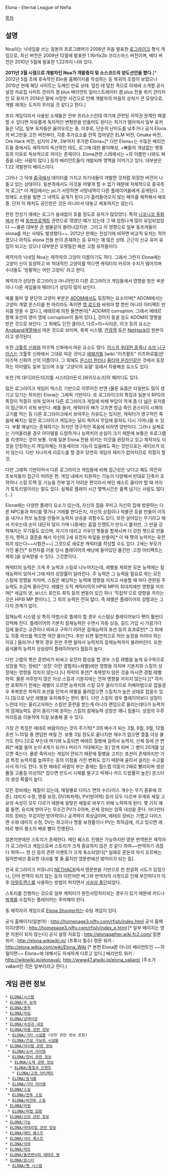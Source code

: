 Elona - Eternal League of Nefia

[[목차]]

== 설명 ==
Noa라는 닉네임을 쓰는 일본의 프로그래머가 2006년 처음 발표한 [[로그라이크]] 형식 게임으로, 최신 버전은 2009년 12월에 발표한 1.16rfix2b 크리스마스 버전이며, 베타 버전은 2010년 5월에 발표한 1.22까지 나와 있다.

'''2011년 3월 시점으로 개발자인 Noa가 개발중지 및 소스코드의 양도선언을 했다.'''[* 2012년 5월 초에 후속작인 Elin용 홈페이지를 작성하는 등 복귀의 조짐이 보였으나 2015년 현재 해당 사이트는 도메인 만료 상태. 엎친 데 덮친 격으로 아래에 소개할 공식 설정 자료집 사이트 관리자 겸 plus 배리언트 일러스트레이터 겸 plus 전용 위키 관리자인 모 유저가 2014년 말에 사망한 사건으로 인해 개발자의 마음의 상처가 큰 모양으로, 개발 재개는 도저히 무리일 것 같다고 한다.]

프리 게임이라서 사용된 소재들은 전부 프리소스인데 여기에 관련된 저작권 문제만 해결할 수 있다면 자유롭게 독자적인 변형판을 만들어도 된다는 허가가 떨어져서 일부 유저들은 낙담, 일부 유저들은 끓어오르는 중. 이후로, 단순히 난이도를 낮추거나 공식 Elona의 버그만을 고친 버전부터, 각종 추가요소를 잔뜩 집어넣은 ELM 버전, Omake 버전, Ore Hack 버전, 심지어 2부, 3부까지 추가한 Elona+[* 다만 Elona+는 수많은 배리언트들 중에서도 제작자의 독선적인 태도, 로그에 대한 몰이해성, +빠들의 개념없는 행동 등의 이유로 독보적으로 까이는 존재이다. Elona관련 스레에서는 +의 이름만 나와도 짜증을 내는 사람이 많다.] 등의 배리언트들이 개발되며 명맥을 이어가고 있다. 대부분은 1.22 개발판이 베이스이다.

그러나 그 덕에 [[중국]]에서 데이터를 가지고 자기네들이 개발한 것처럼 위장한 버전이 나돌고 있는 상태이다. 일본측에서도 이것을 어떻게 할 수 없기 때문에 자체적으로 중국측의 로그[* 이 게임에서는 pc가 사망하면 사먕내역이 다른 플레이어들에게 공개된다. 그 밖에도 소원을 빌면 그 내역도 공개가 된다.]가 흘러들어오지 않는 패치를 제작해서 배포 중. 단지 이 패치도 공인받은 것은 아니라서 대놓고 배포하지는 않는다.

한창 전성기 때에는 로그가 쉴새없이 흐를 정도로 유저가 많았었다. 특히 [[니코니코 동화]]에서 한 때 [[동방프로젝트]] 관련으로 엮였던 때가 있는데 그 때 엄청나게 많이 유입되었었다 ~~물론 대부분 곧 썰물같이 쓸려나갔지만. 그리고 이 영향으로 일부 동프까들이 elona를 까는 사태도 발생했다~~. 2012년 현재는 전성기에 비하면 비교적 유저는 적어졌으나 아직도 elona 전용 판이 존재하는 등 유저는 꽤 많은 상태. 근근히 신규 유저 유입이 되고는 있으나 대부분은 오랫동안 해온 고참 유저들이다.

제작자의 닉네임 Noa는 제작자의 고양이 이름이기도 하다. 그래서 그런지 Elona에는 고양이 신이 등장하고 비 적대적인 고양이를 먹으면 캐릭터의 카르마 수치가 떨어지며 수녀들도 '방황하는 어린 고양이' 라고 한다.

제작자가 상당한 로그라이크 마니아인지 다른 로그라이크 게임들에서 영향을 받은 부분이나 다른 게임들의 패러디가 상당히 많이 보인다. 

예를 들어 앞 문단의 고양이 부분은 [[ADOM]]에서도 등장하는 요소이며[* ADOM에서는 고양이 계열 몬스터를 한 마리라도 죽이면 [[캣 로드]]와 싸워야 할 뿐만 아니라 아티팩트 반지를 얻을 수 없다.], 에테르에 의한 돌연변이[* ADOM의 corruption. 그래서 에테르 항체 포션의 영어 명에 corruption이 들어 있다.], 강아지 동굴 등도 ADOM의 영향을 받은 것으로 보인다. 그 외에도 던전 클리너, 다르=이=사리온, 이크 등의 요소는 [[Angband]]계열에서 따온 것으로 보이며, 축복 시스템, [[관광객]] 등은 [[NetHack]]이 원본이라고 생각된다.

또한 [[크툴루 신화]]와 아즈텍 신화에서 따온 요소도 많다. [[이스의 위대한 종족]]나 [[슈브 니구라스]]는 크툴루 신화에서 그대로 따온 것이고 [[에헤카틀]] [wiki:"이츠펄트" 이츠파로틀]은 아즈텍 신화의 신의 이름이다. 그 외에도 [[몬스터 헌터]]나 [[울티마 온라인]]같은 것에서 등장하는 아이템도 일부 있으며 소설 '고양이의 요람' 등에서 차용해온 요소도 있다.

또한 [빅 대디]라든지[리틀 시스터]라든지 [바이오쇼크]의 패러디도 있다. 

많은 로그라이크 게임이 텍스트 기반으로 이루어진 반면 (물론 요즘은 타일판도 많이 생기고 있기는 하지만) Elona는 그래픽 기반이다. 또 로그라이크의 특징과 일본식 RPG의 특징이 적절히 섞여 있어서 다른 로그라이크 게임에 비해 부담이 적게 좀 더 넓은 유저층이 접근하기 쉬워 보인다. 예를 들어, 캐릭터의 배가 고프면 방금 죽인 몬스터의 시체의 고기를 먹는 등 다른 로그라이크에서 보여주는 자유도는 있지만, 캐릭터가 영구적인 죽음에 빠지는 많은 로그라이크 게임과는 달리 죽어서 무덤에 묻혀도 다시 기어나올 수 있다. 부활 패널티는 존재하기는 하지만 영구적인 죽음에 비하면 양반이다. 그러나 실제로는 기어올라올 경우 아이템을 드랍하거나 능력치의 손실이 크기 때문에 보통은 프로그램을 리셋하는 것이 보통. 아예 일본 Elona 전용 위키는 이것을 권장하고 있고 제작자도 이것을 인정하는지 게임자체는 자동세이브 기능이 있음에도 죽는 것만으로는 세이브가 되지 않는다. 다만 지나치게 리로드를 할 경우 당연히 게임의 재미가 없어지므로 적절히 할 것.

다만 그래픽 기반이어서 다른 로그라이크 게임들에 비해 접근성은 낫다고 해도 여전히 초보자들의 접근이 어려운 편. 게임 내에서 지원하는 기능이 다양해서 반대로 단축키 조작이나 스킬 트랙 등 기능을 전부 알기 어려운 편이라서 메인 퀘스트 클리어 할 때 까지가 튜토리얼이라는 말도 있다. 실제로 플레이 시간 몇백시간은 훌쩍 넘기는 사람도 많다(...)

Elona에는 다양한 플레이 요소가 있는데, 자신의 집을 꾸미고 자신의 집에 방문하는 다른 NPC들과 파티를 맺거나 거래를 한다든지, 자신의 상점이나 박물관 등을 만들어 이득을 내거나 허브 농장을 만들어 능력치 상승을 꾀할수도 있다, 또한 살아있는 무기라고 해서 키우는데 손이 대단히 많이 가며 나중에는 흡혈 인챈트가 반드시 붙지만, 그 만큼 강력해지는 무기들도 있으며, 자기가 데리고 키우던 펫들을 합체시켜 더 강한 펫으로 만들든지, 펫하고 결혼을 해서 자신의 2세 유전자 파일을 만들어[* 이 때 펫의 능력치는 유전되지 않는다~~시험관~~] 그것으로 새로운 캐릭터를 작성할 수도 있다. 2세는 부모가 가진 물건[* 유전자를 이을 당시 플레이어의 배낭에 들어있던 물건만. 고정 아티팩트는 제외.]을 상속받을 수 있다. 그것뿐이다.

캐릭터의 능력은 크게 주 능력과 스킬로 나누어지는데, 레벨을 제외한 모든 능력에는 잠재능력이 있어서 그에 따라 성장률이 달라진다. 주 능력은 그 능력을 필요로 하는 모든 스킬에 영향을 끼치며, 스킬은 해당하는 능력에 영향을 끼치고 사용할 때 마다 관련된 주 능력도 조금씩 올라간다. 레벨은 오직 캐릭터의의 HP와 MP의 최대치에만 영향을 끼치며[* 세금의 양, 보너스 포인트 획득 등의 변동이 있긴 하나 '직접적'으로 영향을 끼치는 것은 HP와 MP 뿐이다.], 그 외의 능력은 전혀 없다. 즉 레벨은 플레이어의 강함과는 그다지 관계가 없다.

잠재능력 시스템 상 특히 마법사로 플레이 할 경우 시스템상 플레이어보다 펫이 훨씬더 강력해 진다. 플레이어의 기본치 잠재능력은 수면시 자동 상승, 길드 가입 시 가끔가다 집에 들르는 교관이나 비싸고 구하기 어려운 잠재능력의 포션 등의 효과로만[* 그 외에도 각종 허브를 먹으면 약간 올라간다. 후반 되면 필연적으로 허브 농장을 차려야 하는 이유.] 올라가나 펫의 경우 돈만 주면 알아서 능력치의 잠재능력까지 올려버린다. 또한 음식물의 능력치 상승량이 플레이어보다 월등히 높다.

다만 고렙의 펫은 훈련비가 비싸고 유전자 합성을 할 경우 스킬 레벨을 높게 요구하므로 성장을 막는 장비[* '성장' 이란 경험치(=레벨)에만 영향을 끼치며 기본치와 스킬의 성장에는 영향을 끼치지 않는다.]나 하락의 포션[* 축복받지 않은 것을 마시면 경험 레벨 하락. 물론 저주받지 않은 이상 스킬과 기본치에는 전혀 영향을 끼치지 않는다.][* 하지만 포획하기 전에는 레벨이 오르면 능력치와 스킬 모두 올라가므로 지배마법으로 잡을경우 축복받은 하락의 포션을 던져서 레벨을 올려잡으면 스킬치가 높은 상태로 잡을수 있다.]등으로 낮은 레벨을 유지해주는 편이 좋다. 다만 스킬의 경우 플레이어보다 성장이 느린데 이는 올리고자하는 스킬만 훈련을 받는게 아니라 랜덤으로 올리는데다가 능력치의 잠재능력도 같이 올리기에 원하는 스킬의 잠재능력 성장은 꽤나 힘들다. 성장의 두루마리등을 이용하여 이걸 보충해 줄 수 있다.

가장 큰 특징은 에테르 바람이라는 것이 주기적[* 3의 배수가 되는 3월, 6월, 9월, 12월 초반 1~10일 중 랜덤한 며칠 간. 보통 3일 정도로 끝나지만 재수가 없으면 열흘 이상 불기도 한다.]으로 부는데 여기에 노출되면 에테르 질병에 걸려서 능력치, 신체 등에 큰 변화[* 예를 들어 눈이 4개가 되거나 머리가 거대해지는 등] 얻게 되며 그 병이 20개를 넘으면 죽는다. 물론 죽어서는 게임이 안되기 때문에 질병을 고치는 포션이 존재하지만 가끔 특정 능력치를 높여주는 등의 이점을 가진 변화도 있기 때문에 골라서 걸리는 수고를 사서 하기도 한다. 또한 에테르 바람이 부는 중에는 월드맵 이동이 2배로 빨라지며 생성 품질 고품질 이상의[* 잡으면 반드시 시체를 떨구고 박제나 카드 드랍률이 높은] 몬스터의 생성 확률이 높다.

모든 장비에는 재질이 있는데, 재질별로 다이스 면의 수(다이스 개수는 무기 종류에 의존), 데미지 수정, 명중 보정, DV(회피력), PV(방어력) 등이 모두 다르며 무게와 재질 고유의 속성이 모두 다르기 때문에 알맞은 재질로 바꾸기 위해 노력하게 된다. 몇 가지 예를 들면, 유리제 방어구는 무조건 PV가 0이며, 은제 장비는 암흑 내성을 준다. 아다만타이트 장비는 무겁지만 방어력이나 공격력이 최상급이며, 에테르 장비는 가볍고 다이스 면 수와 데미지 수정, DV는 최고이나 명중 보정률이나 PV는 최하급에, 끼고 있으면 에테르 병이 평소의 배로 빨리 진행된다.

일본어판에만 스토리가 존재한다. 메인 퀘스트 진행은 가능하지만 영문 번역판은 제작자가 로그라이크 게임으로써 스토리가 크게 중요하지 않은 것 같다 하여~~번역하기 귀찮다 하여~~ 컷 신 등의 관련 이벤트가 크게 축소되었다[* 일례로 혼돈의 자식 오르페는 일어판에선 중요한 대사를 몇 줄 읆지만 영문판에선 벙어리가 되는 등].

한국 로그라이크 커뮤니티 [http://nethack.byus.net NETHACK]에서 영문판을 기반으로 한 한글화 시도가 있었으나, 단어 번역이 되지 않는 등의 이런저런 버그와 번역자의 사정으로 인해 부진하다가 이후 [[아랄트랜스]]를 사용하는 방법이 퍼지면서 [http://nethack.byus.net/gnu4/bbs/board.php?bo_table=eluna_kr&wr_id=486 사실상 중단]되었다.

스토리를 진행하는 것으로 일부 캐릭터가 완전사망처리되는 경우가 있기 때문에 카드나 [[박제]]를 수집하는 플레이어는 주의해야 한다.

동 제작자의 게임으로 [[Elona Shooter]]라는 슈팅 게임이 있다.

공식 홈페이지(일본어) : http://homepage3.nifty.com/rfish/index.html
공식 홈페이지(영어) : http://homepage3.nifty.com/rfish/index_e.html [* 일부 페이지는 영문 지원이 되지 않는다]
공식 설정 자료집 : http://elonagather.wiki.fc2.com/
일본 위키 : http://elona.wikiwiki.jp/ (프록시 필수)
영문 위키 : http://elona.wikia.com/wiki/Elona_Wiki [* 본편 Elona뿐 아니라 배리언트인 ~~하필이면~~ Elona+에 대해서도 자세하게 다루고 있다.]
배리언트 위키 : http://wikiwiki.jp/elonaval/, http://www47.atwiki.jp/elona_valiant/ (주소가 va'''l'''iant인 것은 일부러라고 한다.)

== 게임 관련 정보 ==

 * [[ELONA/시스템]]
 * [[ELONA/주 능력]]
 * [[ELONA/종족]]
 * [[ELONA/직업]]
 * [[ELONA/상태이상]]
 * [[ELONA/속성과 내성]]
 * [[ELONA/마을 관련 정보]]
  * [[ELONA/기타 시설물]] (던전 관련 정보 포함)
  * [[ELONA/건설 가능한 시설물]]
 * [[ELONA/아이템 관련 정보]]
  * [[ELONA/소비 아이템]]
  * [[ELONA/장비 관련 정보]]
   * [[ELONA/소재 관련 정보]]
   * [[ELONA/품질과 인챈트]]
    * [[ELONA/고정 아티팩트]]
  * [[ELONA/음식물]]
  * [[ELONA/기타 아이템]]
 * [[ELONA/스킬]]
  * [[ELONA/전투 스킬]]
  * [[ELONA/비전투 스킬]]
 * [[ELONA/마법]]
  * [[ELONA/마법 일람]]
 * [[ELONA/신앙 관련 정보]]
 * [[ELONA/기능]]
 * [[ELONA/마테리얼 관련 정보]]
 * [[ELONA/메인 퀘스트]]
 * [[ELONA/서브 퀘스트]]
 * [[ELONA/의뢰]]
 * [[ELONA/피트]]
 * [[ELONA/돌연변이와 에테르 병]]
 * [[ELONA/몬스터]]
  * [[ELONA/펫 시스템]]
